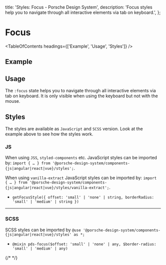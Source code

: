 
  title: 'Styles: Focus - Porsche Design System',
  description: 'Focus styles help you to navigate through all interactive elements via tab on keyboard.',
};

# Focus

<TableOfContents headings={['Example', 'Usage', 'Styles']} />

## Example

<ComponentExample
  codeSample={stylesFocusExample}
  disableOpenInStackblitz={true}
  fixedBackgroundColor={themeLightBackgroundBase}
/>

## Usage

The `:focus` state helps you to navigate through all interactive elements via tab on keyboard. It is only visible when
using the keyboard but not with the mouse.

## Styles

The styles are available as `JavaScript` and `SCSS` version. Look at the example above to see how the styles work.

### JS

When using `JSS`, `styled-components` etc. JavaScript styles can be imported by:
`import { … } from '@porsche-design-system/components-{js|angular|react|vue}/styles';`.

When using `vanilla-extract` JavaScript styles can be imported by:
`import { … } from '@porsche-design-system/components-{js|angular|react|vue}/styles/vanilla-extract';`.

- `getFocusStyle({ offset: 'small' | 'none' | string, borderRadius: 'small' | 'medium' | string })`

---

### SCSS

SCSS styles can be imported by `@use '@porsche-design-system/components-{js|angular|react|vue}/styles' as *;`

- `@mixin pds-focus($offset: 'small' | 'none' | any, $border-radius: 'small' | 'medium' | any)`

{/\* <script lang="ts"> import Vue from 'vue'; import Component from 'vue-class-component'; import {
getStylesFocusCodeSamples } from '@porsche-design-system/shared'; import { adjustSelectedFramework } from '@/utils';

@Component({ components: { ExampleStylesFocus }, }) export default class Code extends Vue { codeExample =
getStylesFocusCodeSamples();

public mounted(): void { adjustSelectedFramework(this.codeExample); } }

</script> */}
